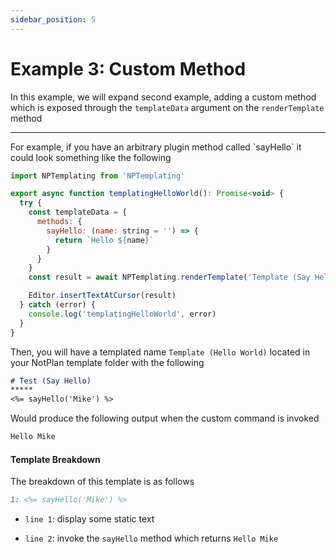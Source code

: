 ```yaml
---
sidebar_position: 5
---
```


# Example 3: Custom Method
In this example, we will expand second example, adding a custom method which is exposed through the `templateData` argument on the `renderTemplate` method

*****


<Tabs>
  <TabItem value="code" label="Plugin Code" default>
For example, if you have an arbitrary plugin method called `sayHello` it could look something like the following

```javascript
import NPTemplating from 'NPTemplating'

export async function templatingHelloWorld(): Promise<void> {
  try {
    const templateData = {
      methods: {
        sayHello: (name: string = '') => {
          return `Hello ${name}`
        }
      }
    }
    const result = await NPTemplating.renderTemplate('Template (Say Hello)', templateData)

    Editor.insertTextAtCursor(result)
  } catch (error) {
    console.log('templatingHelloWorld', error)
  }
}
```

  </TabItem>

  <TabItem value="template" label="Template">

Then, you will have a templated name `Template (Hello World)` located in your NotPlan template folder with the following

```markdown
# Test (Say Hello)
*****
<%= sayHello('Mike') %>
```

  </TabItem>

  <TabItem value="output" label="Output">

Would produce the following output when the custom command is invoked

```markdown
Hello Mike
```

#### Template Breakdown
The breakdown of this template is as follows

```markdown
1: <%= sayHello('Mike') %>
```

- `line 1`: display some static text

- `line 2`: invoke the `sayHello` method which returns `Hello Mike`


  </TabItem>

</Tabs>
